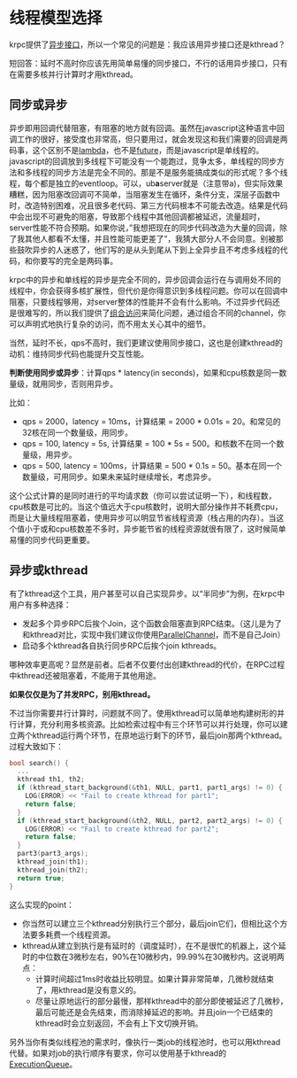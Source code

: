 # 线程模型选择

krpc提供了[异步接口](client.mdx#异步访问)，所以一个常见的问题是：我应该用异步接口还是kthread？

短回答：延时不高时你应该先用简单易懂的同步接口，不行的话用异步接口，只有在需要多核并行计算时才用kthread。

## 同步或异步

异步即用回调代替阻塞，有阻塞的地方就有回调。虽然在javascript这种语言中回调工作的很好，接受度也非常高，但只要用过，就会发现这和我们需要的回调是两码事，这个区别不是[lambda](https://en.wikipedia.org/wiki/Anonymous_function)，也不是[future](https://en.wikipedia.org/wiki/Futures_and_promises)，而是javascript是单线程的。javascript的回调放到多线程下可能没有一个能跑过，竞争太多，单线程的同步方法和多线程的同步方法是完全不同的。那是不是服务能搞成类似的形式呢？多个线程，每个都是独立的eventloop。可以，ub**a**server就是（注意带a)，但实际效果糟糕，因为阻塞改回调可不简单，当阻塞发生在循环，条件分支，深层子函数中时，改造特别困难，况且很多老代码、第三方代码根本不可能去改造。结果是代码中会出现不可避免的阻塞，导致那个线程中其他回调都被延迟，流量超时，server性能不符合预期。如果你说，”我想把现在的同步代码改造为大量的回调，除了我其他人都看不太懂，并且性能可能更差了”，我猜大部分人不会同意。别被那些鼓吹异步的人迷惑了，他们写的是从头到尾从下到上全异步且不考虑多线程的代码，和你要写的完全是两码事。

krpc中的异步和单线程的异步是完全不同的，异步回调会运行在与调用处不同的线程中，你会获得多核扩展性，但代价是你得意识到多线程问题。你可以在回调中阻塞，只要线程够用，对server整体的性能并不会有什么影响。不过异步代码还是很难写的，所以我们提供了[组合访问](combo_channel.mdx)来简化问题，通过组合不同的channel，你可以声明式地执行复杂的访问，而不用太关心其中的细节。

当然，延时不长，qps不高时，我们更建议使用同步接口，这也是创建kthread的动机：维持同步代码也能提升交互性能。

**判断使用同步或异步**：计算qps * latency(in seconds)，如果和cpu核数是同一数量级，就用同步，否则用异步。

比如：

- qps = 2000，latency = 10ms，计算结果 = 2000 * 0.01s = 20。和常见的32核在同一个数量级，用同步。
- qps = 100, latency = 5s, 计算结果 = 100 * 5s = 500。和核数不在同一个数量级，用异步。
- qps = 500, latency = 100ms，计算结果 = 500 * 0.1s = 50。基本在同一个数量级，可用同步。如果未来延时继续增长，考虑异步。

这个公式计算的是同时进行的平均请求数（你可以尝试证明一下），和线程数，cpu核数是可比的。当这个值远大于cpu核数时，说明大部分操作并不耗费cpu，而是让大量线程阻塞着，使用异步可以明显节省线程资源（栈占用的内存）。当这个值小于或和cpu核数差不多时，异步能节省的线程资源就很有限了，这时候简单易懂的同步代码更重要。

## 异步或kthread

有了kthread这个工具，用户甚至可以自己实现异步。以“半同步”为例，在krpc中用户有多种选择：

- 发起多个异步RPC后挨个Join，这个函数会阻塞直到RPC结束。（这儿是为了和kthread对比，实现中我们建议你使用[ParallelChannel](combo_channel.mdx#ParallelChannel)，而不是自己Join）
- 启动多个kthread各自执行同步RPC后挨个join kthreads。

哪种效率更高呢？显然是前者。后者不仅要付出创建kthread的代价，在RPC过程中kthread还被阻塞着，不能用于其他用途。

**如果仅仅是为了并发RPC，别用kthread。**

不过当你需要并行计算时，问题就不同了。使用kthread可以简单地构建树形的并行计算，充分利用多核资源。比如检索过程中有三个环节可以并行处理，你可以建立两个kthread运行两个环节，在原地运行剩下的环节，最后join那两个kthread。过程大致如下：
```c++
bool search() {
  ...
  kthread th1, th2;
  if (kthread_start_background(&th1, NULL, part1, part1_args) != 0) {
    LOG(ERROR) << "Fail to create kthread for part1";
    return false;
  }
  if (kthread_start_background(&th2, NULL, part2, part2_args) != 0) {
    LOG(ERROR) << "Fail to create kthread for part2";
    return false;
  }
  part3(part3_args);
  kthread_join(th1);
  kthread_join(th2);
  return true;
}
```
这么实现的point：
- 你当然可以建立三个kthread分别执行三个部分，最后join它们，但相比这个方法要多耗费一个线程资源。
- kthread从建立到执行是有延时的（调度延时），在不是很忙的机器上，这个延时的中位数在3微秒左右，90%在10微秒内，99.99%在30微秒内。这说明两点：
  - 计算时间超过1ms时收益比较明显。如果计算非常简单，几微秒就结束了，用kthread是没有意义的。
  - 尽量让原地运行的部分最慢，那样kthread中的部分即使被延迟了几微秒，最后可能还是会先结束，而消除掉延迟的影响。并且join一个已结束的kthread时会立刻返回，不会有上下文切换开销。

另外当你有类似线程池的需求时，像执行一类job的线程池时，也可以用kthread代替。如果对job的执行顺序有要求，你可以使用基于kthread的[ExecutionQueue](execution_queue.mdx)。
